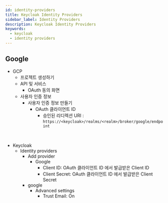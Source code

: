 ```yaml
---
id: identity-providers
title: Keycloak Identity Providers
sidebar_label: Identity Providers
description: Keycloak Identity Providers
keywords:
  - keycloak
  - identity providers
---
```


## Google

- GCP
  - 프로젝트 생성하기
  - API 및 서비스
    - OAuth 동의 화면
  - 사용자 인증 정보
    - 사용자 인증 정보 만들기
      - OAuth 클라이언트 ID
        - 승인된 리디렉션 URI : `https://<keycloak>/realms/<realm>/broker/google/endpoint`

<br />

- Keycloak
  - Identity providers
    - Add provider
      - Google
        - Client ID: OAuth 클라이언트 ID 에서 발급받은 Client ID
        - Client Secret: OAuth 클라이언트 ID 에서 발급받은 Client Secret
    - google
      - Advanced settings
        - Trust Email: On
